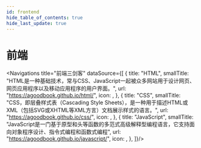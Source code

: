 ```yaml
---
id: frontend
hide_table_of_contents: true
hide_last_update: true
---
```


# 前端

<Navigations title="前端三剑客" dataSource={[
  {
    title: "HTML",
    smallTitle: "HTML是一种基础技术，常与CSS、JavaScript一起被众多网站用于设计网页、网页应用程序以及移动应用程序的用户界面。",
    url: "https://agoodbook.github.io/html/",
    icon: <HtmlSvg />,
  },
  {
    title: "CSS",
    smallTitle: "CSS，即层叠样式表（Cascading Style Sheets），是一种用于描述HTML或XML（包括SVG或XHTML等XML方言）文档展示样式的语言。",
    url: "https://agoodbook.github.io/css/",
    icon: <CssSvg />,
  },
  {
    title: "JavaScript",
    smallTitle: "JavaScript是一门基于原型和头等函数的多范式高级解释型编程语言，它支持面向对象程序设计、指令式编程和函数式编程",
    url: "https://agoodbook.github.io/javascript/",
    icon: <JavaScriptSvg />,
  },
]}/>
